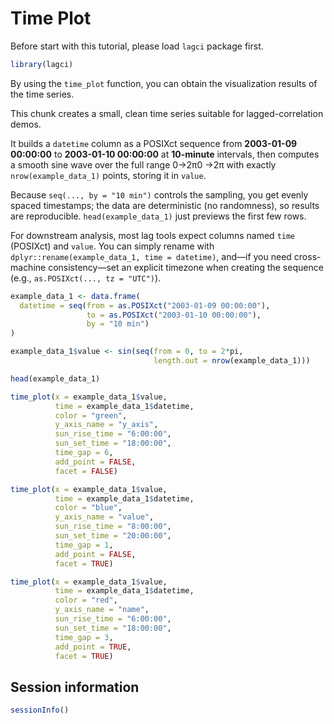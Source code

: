 # Time Plot

Before start with this tutorial, please load `lagci` package first.

```r
library(lagci)
```

By using the `time_plot` function, you can obtain the visualization results of the time series.

This chunk creates a small, clean time series suitable for lagged-correlation demos.

It builds a `datetime` column as a POSIXct sequence from **2003-01-09 00:00:00** to **2003-01-10 00:00:00** at **10-minute** intervals, then computes a smooth sine wave over the full range 0→2π0 \to 2\pi0→2π with exactly `nrow(example_data_1)` points, storing it in `value`.

Because `seq(..., by = "10 min")` controls the sampling, you get evenly spaced timestamps; the data are deterministic (no randomness), so results are reproducible. `head(example_data_1)` just previews the first few rows.

For downstream analysis, most lag tools expect columns named `time` (POSIXct) and `value`. You can simply rename with `dplyr::rename(example_data_1, time = datetime)`, and—if you need cross-machine consistency—set an explicit timezone when creating the sequence (e.g., `as.POSIXct(..., tz = "UTC")`).

```r
example_data_1 <- data.frame(
  datetime = seq(from = as.POSIXct("2003-01-09 00:00:00"),
                 to = as.POSIXct("2003-01-10 00:00:00"),
                 by = "10 min")
)

example_data_1$value <- sin(seq(from = 0, to = 2*pi,
                                length.out = nrow(example_data_1)))

head(example_data_1)
```

```r
time_plot(x = example_data_1$value,
          time = example_data_1$datetime,
          color = "green",
          y_axis_name = "y_axis",
          sun_rise_time = "6:00:00",
          sun_set_time = "18:00:00",
          time_gap = 6,
          add_point = FALSE,
          facet = FALSE)
```

```r
time_plot(x = example_data_1$value,
          time = example_data_1$datetime,
          color = "blue",
          y_axis_name = "value",
          sun_rise_time = "8:00:00",
          sun_set_time = "20:00:00",
          time_gap = 1,
          add_point = FALSE,
          facet = TRUE)
```

```r
time_plot(x = example_data_1$value,
          time = example_data_1$datetime,
          color = "red",
          y_axis_name = "name",
          sun_rise_time = "6:00:00",
          sun_set_time = "18:00:00",
          time_gap = 3,
          add_point = TRUE,
          facet = TRUE)
```

## Session information

```r
sessionInfo()
```
